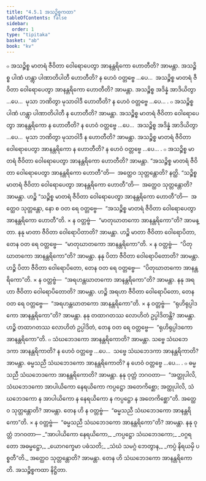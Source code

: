 ```yaml
---
title: "4.5.1 အသဉ္စိစ္စကထာ"
tableOfContents: false
sidebar:
  order: 1
type: "tipitaka"
basket: "ab"
book: "kv"
---
```



<DynamicBreadcrumb />

<Division number="857" book="kv">

<Paragraph number="2647" book="kv">
๐ အသဉ္စိစ္စ မာတရံ ဇီဝိတာ ဝေါရောပေတွာ အာနန္တရိကော ဟောတီတိ? အာမန္တာ. အသဉ္စိစ္စ ပါဏံ ဟန္တွာ ပါဏာတိပါတီ ဟောတီတိ? န ဟေဝံ ဝတ္တဗ္ဗေ …ပေ…  အသဉ္စိစ္စ မာတရံ ဇီဝိတာ ဝေါရောပေတွာ အာနန္တရိကော ဟောတီတိ? အာမန္တာ. အသဉ္စိစ္စ အဒိန္နံ အာဒိယိတွာ …ပေ…  မုသာ ဘဏိတွာ မုသာဝါဒီ ဟောတီတိ? န ဟေဝံ ဝတ္တဗ္ဗေ …ပေ… .
</Paragraph>

<Paragraph number="2648" book="kv">
๐ အသဉ္စိစ္စ ပါဏံ ဟန္တွာ ပါဏာတိပါတီ န ဟောတီတိ? အာမန္တာ. အသဉ္စိစ္စ မာတရံ ဇီဝိတာ ဝေါရောပေတွာ အာနန္တရိကော န ဟောတီတိ? န ဟေဝံ ဝတ္တဗ္ဗေ …ပေ…  အသဉ္စိစ္စ အဒိန္နံ အာဒိယိတွာ …ပေ…  မုသာ ဘဏိတွာ မုသာဝါဒီ န ဟောတီတိ? အာမန္တာ. အသဉ္စိစ္စ မာတရံ ဇီဝိတာ ဝေါရောပေတွာ အာနန္တရိကော န ဟောတီတိ? န ဟေဝံ ဝတ္တဗ္ဗေ …ပေ… .
</Paragraph>

</Division>
<Division number="858" book="kv">

<Paragraph number="2649" book="kv">
๐ အသဉ္စိစ္စ မာတရံ ဇီဝိတာ ဝေါရောပေတွာ အာနန္တရိကော ဟောတီတိ? အာမန္တာ. “အသဉ္စိစ္စ မာတရံ ဇီဝိတာ ဝေါရောပေတွာ အာနန္တရိကော ဟောတီ”တိ—  အတ္ထေဝ သုတ္တန္တောတိ? နတ္ထိ. “သဉ္စိစ္စ မာတရံ ဇီဝိတာ ဝေါရောပေတွာ အာနန္တရိကော ဟောတီ”တိ—  အတ္ထေဝ သုတ္တန္တောတိ? အာမန္တာ. ဟဉ္စိ “သဉ္စိစ္စ မာတရံ ဇီဝိတာ ဝေါရောပေတွာ အာနန္တရိကော ဟောတီ”တိ—  အတ္ထေဝ သုတ္တန္တော, နော စ ဝတ ရေ ဝတ္တဗ္ဗေ—  “အသဉ္စိစ္စ မာတရံ ဇီဝိတာ ဝေါရောပေတွာ အာနန္တရိကော ဟောတီ”တိ.
</Paragraph>

</Division>
<Division number="859" book="kv">

<Paragraph number="2650" book="kv">
× န ဝတ္တဗ္ဗံ—  “မာတုဃာတကော အာနန္တရိကော”တိ? အာမန္တာ. နနု မာတာ ဇီဝိတာ ဝေါရောပိတာတိ? အာမန္တာ. ဟဉ္စိ မာတာ ဇီဝိတာ ဝေါရောပိတာ, တေန ဝတ ရေ ဝတ္တဗ္ဗေ—  “မာတုဃာတကော အာနန္တရိကော”တိ.
</Paragraph>

<Paragraph number="2651" book="kv">
× န ဝတ္တဗ္ဗံ—  “ပိတုဃာတကော အာနန္တရိကော”တိ? အာမန္တာ. နနု ပိတာ ဇီဝိတာ ဝေါရောပိတောတိ? အာမန္တာ. ဟဉ္စိ ပိတာ ဇီဝိတာ ဝေါရောပိတော, တေန ဝတ ရေ ဝတ္တဗ္ဗေ—  “ပိတုဃာတကော အာနန္တရိကော”တိ.
</Paragraph>

<Paragraph number="2652" book="kv">
× န ဝတ္တဗ္ဗံ—  “အရဟန္တဃာတကော အာနန္တရိကော”တိ? အာမန္တာ. နနု အရဟာ ဇီဝိတာ ဝေါရောပိတောတိ? အာမန္တာ. ဟဉ္စိ အရဟာ ဇီဝိတာ ဝေါရောပိတော, တေန ဝတ ရေ ဝတ္တဗ္ဗေ—  “အရဟန္တဃာတကော အာနန္တရိကော”တိ.
</Paragraph>

<Paragraph number="2653" book="kv">
× န ဝတ္တဗ္ဗံ—  “ရုဟိရုပ္ပါဒကော အာနန္တရိကော”တိ? အာမန္တာ. နနု တထာဂတဿ လောဟိတံ ဥပ္ပါဒိတန္တိ? အာမန္တာ. ဟဉ္စိ တထာဂတဿ လောဟိတံ ဥပ္ပါဒိတံ, တေန ဝတ ရေ ဝတ္တဗ္ဗေ—  “ရုဟိရုပ္ပါဒကော အာနန္တရိကော”တိ.
</Paragraph>

</Division>
<Division number="860" book="kv">

<Paragraph number="2654" book="kv">
๐ သံဃဘေဒကော အာနန္တရိကောတိ? အာမန္တာ. သဗ္ဗေ သံဃဘေဒကာ အာနန္တရိကာတိ? န ဟေဝံ ဝတ္တဗ္ဗေ …ပေ…  သဗ္ဗေ သံဃဘေဒကာ အာနန္တရိကာတိ? အာမန္တာ. ဓမ္မသညီ သံဃဘေဒကော အာနန္တရိကောတိ? န ဟေဝံ ဝတ္တဗ္ဗေ …ပေ… .
</Paragraph>

</Division>
<Division number="861" book="kv">

<Paragraph number="2655" book="kv">
๐ ဓမ္မသညီ သံဃဘေဒကော အာနန္တရိကောတိ? အာမန္တာ. နနု ဝုတ္တံ ဘဂဝတာ—  “အတ္ထုပါလိ, သံဃဘေဒကော အာပါယိကော နေရယိကော ကပ္ပဋ္ဌော အတေကိစ္ဆော; အတ္ထုပါလိ, သံဃဘေဒကော န အာပါယိကော န နေရယိကော န ကပ္ပဋ္ဌော န အတေကိစ္ဆော”တိ. အတ္ထေဝ သုတ္တန္တောတိ? အာမန္တာ. တေန ဟိ န ဝတ္တဗ္ဗံ—  “ဓမ္မသညီ သံဃဘေဒကော အာနန္တရိကော”တိ.
</Paragraph>

</Division>
<Division number="862" book="kv">

<Paragraph number="2656" book="kv">
× န ဝတ္တဗ္ဗံ—  “ဓမ္မသညီ သံဃဘေဒကော အာနန္တရိကော”တိ? အာမန္တာ. နနု ဝုတ္တံ ဘဂဝတာ—
</Paragraph>

<Paragraph number="2657" type="verses" book="kv">
_“အာပါယိကော နေရယိကော,_  
_ကပ္ပဋ္ဌော သံဃဘေဒကော;_  
_ဝဂ္ဂရတော အဓမ္မဋ္ဌော,_  
_ယောဂက္ခေမာ ပဓံသတိ;_  
_သံဃံ သမဂ္ဂံ ဘေတွာန,_  
_ကပ္ပံ နိရယမှိ ပစ္စတီ”တိ._  

</Paragraph>

<Paragraph number="2658" book="kv">
အတ္ထေဝ သုတ္တန္တောတိ? အာမန္တာ. တေန ဟိ သံဃဘေဒကော အာနန္တရိကောတိ.

</Paragraph>
</Division>

<Paragraph number="2659" type="center" book="kv">
အသဉ္စိစ္စကထာ နိဋ္ဌိတာ.
</Paragraph>